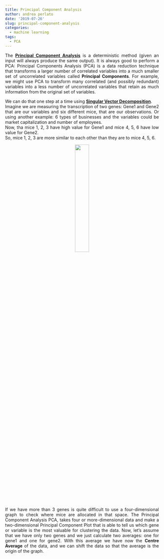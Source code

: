 ```yaml
---
title: Principal Component Analysis
author: andrea perlato
date: '2019-07-26'
slug: principal-component-analysis
categories:
  - machine learning
tags:
  - PCA
---
```


<style>
body {
text-align: justify}
</style>

The [**Principal Component Analysis**](https://en.wikipedia.org/wiki/Principal_component_analysis) is a deterministic method (given an input will always produce the same output). It is always good to perform a PCA: Principal Components Analysis (PCA) is a data reduction technique that transforms a larger number of correlated variables into a much smaller set of uncorrelated variables called **Principal Components**. For example, we might use PCA to transform many correlated (and possibly redundant) variables into a less number of uncorrelated variables that retain as much information from the original set of variables. </br>

We can do that one step at a time using [**Singular Vector Decomposition**](https://en.wikipedia.org/wiki/Singular_value_decomposition). </br>
Imagine we are measuring the transcription of two genes: Gene1 and Gene2 that are our variables and six different mice, that are our observations. Or using another example: 6 types of businesses and the variables could be market capitalization and number of employees. </br>
Now, tha mice 1, 2, 3 have high value for Gene1 and mice 4, 5, 6 have low value for Gene2. </br>
So, mice 1, 2, 3 are more similar to each other than they are to mice 4, 5, 6. </br>

<center>
![](/img/pcagene.png){width=30%}
</center>

If we have more than 3 genes is quite difficult to use a four-dimensional graph to check where mice are allocated in that space. The Principal Component Analysis PCA, takes four or more-dimensional data and make a two-dimensional Principal Component Plot that is able to tell us which gene or variable is the most valuable for clustering the data. Now, let’s assume that we have only two genes and we just calculate two averages: one for gene1 and one for gene2. With this average we have now the **Centre Average** of the data, and we can shift the data so that the average is the origin of the graph.